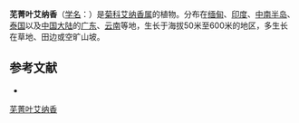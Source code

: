 {{Speciesbox
| name = 芜菁叶艾纳香
| status = 
| status_system = 
| image =
| genus = Blumea
| species = napifolia
| authority = DC.
}}

'''芜菁叶艾纳香'''（[[学名|学名]]：{{lang|la|''Blumea napifolia''}}）是[[菊科|菊科]][[艾纳香属|艾纳香属]]的植物。分布在[[缅甸|缅甸]]、[[印度|印度]]、[[中南半岛|中南半岛]]、[[泰国|泰国]]以及[[中国大陆|中国大陆]]的[[广东|广东]]、[[云南|云南]]等地，生长于海拔50米至600米的地区，多生长在草地、田边或空旷山坡。

== 参考文献 ==
<div class="references-small">
* {{FRPS|芜菁叶艾纳香}}
</div>
{{Taxonbar|from=Q15226849}}

[[Category:艾纳香属|芜菁叶艾纳香]]


{{植物小作品}}